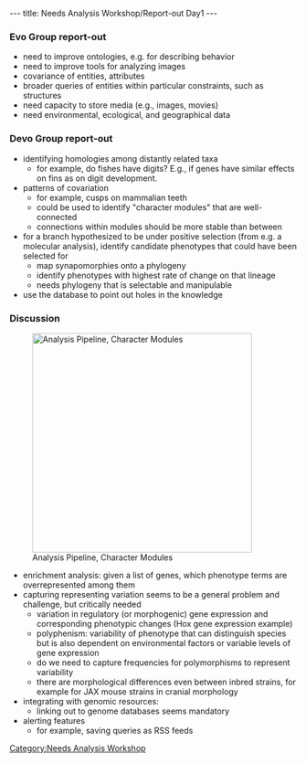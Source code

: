 ---
title: Needs Analysis Workshop/Report-out Day1
---

===Evo Group report-out===

* need to improve ontologies, e.g. for describing behavior
* need to improve tools for analyzing images
* covariance of entities, attributes
* broader queries of entities within particular constraints, such as structures
* need capacity to store media (e.g., images, movies)
* need environmental, ecological, and geographical data

===Devo Group report-out===

* identifying homologies among distantly related taxa
** for example, do fishes have digits? E.g., if genes have similar effects on fins as on digit development.
* patterns of covariation
** for example, cusps on mammalian teeth
** could be used to identify "character modules" that are well-connected
** connections within modules should be more stable than between
* for a branch hypothesized to be under positive selection (from e.g. a molecular analysis), identify candidate phenotypes that could have been selected for
** map synapomorphies onto a phylogeny
** identify phenotypes with highest rate of change on that lineage 
** needs phylogeny that is selectable and manipulable
* use the database to point out holes in the knowledge

===Discussion===
[[Image:Day2-brainstorming1.whiteboard.JPG|thumb|right|384px|Analysis Pipeline, Character Modules]]
* enrichment analysis: given a list of genes, which phenotype terms are overrepresented among them
* capturing representing variation seems to be a general problem and challenge, but critically needed
** variation in regulatory (or morphogenic) gene expression and corresponding phenotypic changes (Hox gene expression example)
** polyphenism: variability of phenotype that can distinguish species but is also  dependent on environmental factors or variable levels of gene expression
** do we need to capture frequencies for polymorphisms to represent variability
** there are morphological differences even between inbred strains, for example for JAX mouse strains in cranial morphology 
* integrating with genomic resources:
** linking out to genome databases seems mandatory
* alerting features
** for example, saving queries as RSS feeds

[[Category:Needs Analysis Workshop]]